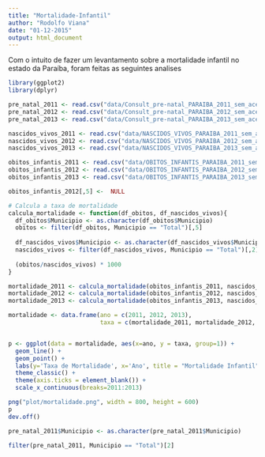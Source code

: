 ```yaml
---
title: "Mortalidade-Infantil"
author: "Rodolfo Viana"
date: "01-12-2015"
output: html_document
---
```


Com o intuito de fazer um levantamento sobre a mortalidade infantil no estado da Paraíba, foram feitas as seguintes analises

```r
library(ggplot2)
library(dplyr)
```

```r
pre_natal_2011 <- read.csv("data/Consult_pre-natal_PARAIBA_2011_sem_acento.csv", sep=";")
pre_natal_2012 <- read.csv("data/Consult_pre-natal_PARAIBA_2012_sem_acento.csv", sep=";")
pre_natal_2013 <- read.csv("data/Consult_pre-natal_PARAIBA_2013_sem_acento.csv", sep=";")

nascidos_vivos_2011 <- read.csv("data/NASCIDOS_VIVOS_PARAIBA_2011_sem_acento.csv", sep=";")
nascidos_vivos_2012 <- read.csv("data/NASCIDOS_VIVOS_PARAIBA_2012_sem_acento.csv", sep=";")
nascidos_vivos_2013 <- read.csv("data/NASCIDOS_VIVOS_PARAIBA_2013_sem_acento.csv", sep=";")

obitos_infantis_2011 <- read.csv("data/OBITOS_INFANTIS_PARAIBA_2011_sem_acento.csv", sep=";")
obitos_infantis_2012 <- read.csv("data/OBITOS_INFANTIS_PARAIBA_2012_sem_acento.csv", sep=";")
obitos_infantis_2013 <- read.csv("data/OBITOS_INFANTIS_PARAIBA_2013_sem_acento.csv", sep=";")

obitos_infantis_2012[,5] <-  NULL
```

```r
# Calcula a taxa de mortalidade
calcula_mortalidade <- function(df_obitos, df_nascidos_vivos){
  df_obitos$Municipio <- as.character(df_obitos$Municipio)
  obitos <- filter(df_obitos, Municipio == "Total")[,5]
  
  df_nascidos_vivos$Municipio <- as.character(df_nascidos_vivos$Municipio)
  nascidos_vivos <- filter(df_nascidos_vivos, Municipio == "Total")[,2]
  
  (obitos/nascidos_vivos) * 1000
}

mortalidade_2011 <- calcula_mortalidade(obitos_infantis_2011, nascidos_vivos_2011)
mortalidade_2012 <- calcula_mortalidade(obitos_infantis_2012, nascidos_vivos_2012)
mortalidade_2013 <- calcula_mortalidade(obitos_infantis_2013, nascidos_vivos_2013)

mortalidade <- data.frame(ano = c(2011, 2012, 2013),
                          taxa = c(mortalidade_2011, mortalidade_2012, mortalidade_2013))


p <- ggplot(data = mortalidade, aes(x=ano, y = taxa, group=1)) + 
  geom_line() +
  geom_point() + 
  labs(y='Taxa de Mortalidade', x='Ano', title = "Mortalidade Infantil") + 
  theme_classic() + 
  theme(axis.ticks = element_blank()) +
  scale_x_continuous(breaks=2011:2013)

png("plot/mortalidade.png", width = 800, height = 600)
p
dev.off()
```

```r
pre_natal_2011$Municipio <- as.character(pre_natal_2011$Municipio)

filter(pre_natal_2011, Municipio == "Total")[2]
```